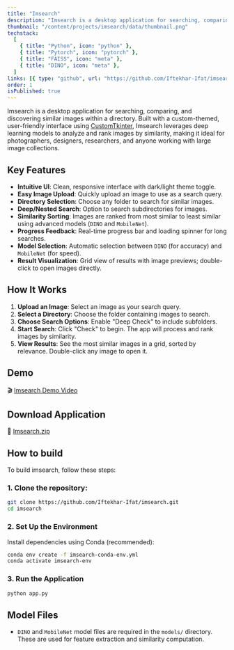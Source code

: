 ```yaml
---
title: "Imsearch"
description: "Imsearch is a desktop application for searching, comparing, and discovering similar images within a directory. Imsearch leverages deep learning models to analyze and rank images by similarity, making it ideal for photographers, designers, researchers, and anyone working with large image collections."
thumbnail: "/content/projects/imsearch/data/thumbnail.png"
techstack:
  [
    { title: "Python", icon: "python" },
    { title: "Pytorch", icon: "pytorch" },
    { title: "FAISS", icon: "meta" },
    { title: "DINO", icon: "meta" },
  ]
links: [{ type: "github", url: "https://github.com/Iftekhar-Ifat/imsearch" }]
order: 1
isPublished: true
---
```


Imsearch is a desktop application for searching, comparing, and discovering similar images within a directory. Built with a custom-themed, user-friendly interface using [CustomTkinter](https://github.com/TomSchimansky/CustomTkinter), Imsearch leverages deep learning models to analyze and rank images by similarity, making it ideal for photographers, designers, researchers, and anyone working with large image collections.

## Key Features

- **Intuitive UI**: Clean, responsive interface with dark/light theme toggle.
- **Easy Image Upload**: Quickly upload an image to use as a search query.
- **Directory Selection**: Choose any folder to search for similar images.
- **Deep/Nested Search**: Option to search subdirectories for images.
- **Similarity Sorting**: Images are ranked from most similar to least similar using advanced models (`DINO` and `MobileNet`).
- **Progress Feedback**: Real-time progress bar and loading spinner for long searches.
- **Model Selection**: Automatic selection between `DINO` (for accuracy) and `MobileNet` (for speed).
- **Result Visualization**: Grid view of results with image previews; double-click to open images directly.

## How It Works

1. **Upload an Image**: Select an image as your search query.
2. **Select a Directory**: Choose the folder containing images to search.
3. **Choose Search Options**: Enable "Deep Check" to include subfolders.
4. **Start Search**: Click "Check" to begin. The app will process and rank images by similarity.
5. **View Results**: See the most similar images in a grid, sorted by relevance. Double-click any image to open it.

## Demo

🎬 [Imsearch Demo Video](https://youtu.be/74bDgi8KEXk)

## Download Application

📁 [Imsearch.zip](https://drive.google.com/file/d/15-zugX6MoyewgV6DkcaokLw7lhZC12Tz/view?usp=sharing)

## How to build

To build imsearch, follow these steps:

### 1. Clone the repository:

```sh
git clone https://github.com/Iftekhar-Ifat/imsearch.git
cd imsearch
```

### 2. Set Up the Environment

Install dependencies using Conda (recommended):

```sh
conda env create -f imsearch-conda-env.yml
conda activate imsearch-env
```

### 3. Run the Application

```sh
python app.py
```

## Model Files

- `DINO` and `MobileNet` model files are required in the `models/` directory. These are used for feature extraction and similarity computation.
